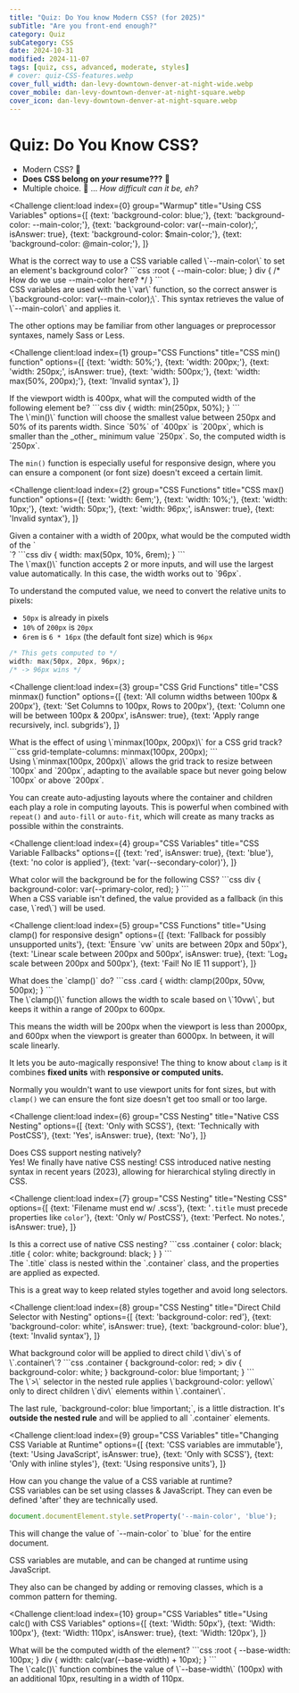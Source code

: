```yaml
---
title: "Quiz: Do You know Modern CSS? (for 2025)"
subTitle: "Are you front-end enough?"
category: Quiz
subCategory: CSS
date: 2024-10-31
modified: 2024-11-07
tags: [quiz, css, advanced, moderate, styles]
# cover: quiz-CSS-features.webp
cover_full_width: dan-levy-downtown-denver-at-night-wide.webp
cover_mobile: dan-levy-downtown-denver-at-night-square.webp
cover_icon: dan-levy-downtown-denver-at-night-square.webp
---
```



# Quiz: Do You Know CSS?

* Modern CSS?  🤔
* **Does CSS belong on _your_ resume???** 🚀
* Multiple choice. 🤖 ... _How difficult can it be, eh?_

<QuizUI>

<Challenge
  client:load
  index={0}
  group="Warmup"
  title="Using CSS Variables"
  options={[
    {text: 'background-color: blue;'},
    {text: 'background-color: --main-color;'},
    {text: 'background-color: var(--main-color);', isAnswer: true},
    {text: 'background-color: $main-color;'},
    {text: 'background-color: @main-color;'},
  ]}
>
  <slot name="question">
  <div className="question">
    What is the correct way to use a CSS variable called \`--main-color\` to set an element's background color?
    ```css
    :root {
      --main-color: blue;
    }
    div {
      /* How do we use --main-color here? */
    }
    ```
  </div>
  </slot>

  <slot name="explanation">
  <div className="explanation">
CSS variables are used with the \`var\` function, so the correct answer is \`background-color: var(--main-color);\`. This syntax retrieves the value of \`--main-color\` and applies it.

The other options may be familiar from other languages or preprocessor syntaxes, namely Sass or Less.
  </div>
  </slot>
</Challenge>

<Challenge
  client:load
  index={1}
  group="CSS Functions"
  title="CSS min() function"
  options={[
    {text: 'width: 50%;'},
    {text: 'width: 200px;'},
    {text: 'width: 250px;', isAnswer: true},
    {text: 'width: 500px;'},
    {text: 'width: max(50%, 200px);'},
    {text: 'Invalid syntax'},
  ]}
>
  <slot name="question">
  <div className="question">
    If the viewport width is 400px, what will the computed width of the following element be?
    ```css
    div {
      width: min(250px, 50%);
    }
    ```
  </div>
  </slot>

  <slot name="explanation">
  <div className="explanation">
The \`min()\` function will choose the smallest value between 250px and 50% of its parents width. Since `50%` of `400px` is `200px`, which is smaller than the _other_ minimum value `250px`. So, the computed width is `250px`.

The `min()` function is especially useful for responsive design, where you can ensure a component (or font size) doesn't exceed a certain limit.
  </div>
  </slot>
</Challenge>

<Challenge
  client:load
  index={2}
  group="CSS Functions"
  title="CSS max() function"
  options={[
    {text: 'width: 6em;'},
    {text: 'width: 10%;'},
    {text: 'width: 10px;'},
    {text: 'width: 50px;'},
    {text: 'width: 96px;', isAnswer: true},
    {text: 'Invalid syntax'},
  ]}
>
  <slot name="question">
  <div className="question">
    Given a container with a width of 200px, what would be the computed width of the `<div>`?
    ```css
    div {
      width: max(50px, 10%, 6rem);
    }
    ```
  </div>
  </slot>

<slot name="explanation">
<div className="explanation">
  The \`max()\` function accepts 2 or more inputs, and will use the largest value automatically. In this case, the width works out to `96px`.

  To understand the computed value, we need to convert the relative units to pixels:

- `50px` is already in pixels
- `10%` of `200px` is `20px`
- `6rem` is `6 * 16px` (the default font size) which is `96px`

```css
/* This gets computed to */
width: max(50px, 20px, 96px);
/* -> 96px wins */
```

</div>
</slot>
</Challenge>

<Challenge
  client:load
  index={3}
  group="CSS Grid Functions"
  title="CSS minmax() function"
  options={[
    {text: 'All column widths between 100px & 200px'},
    {text: 'Set Columns to 100px, Rows to 200px'},
    {text: 'Column one will be between 100px & 200px', isAnswer: true},
    {text: 'Apply range recursively, incl. subgrids'},
  ]}
>
  <slot name="question">
  <div className="question">
    What is the effect of using \`minmax(100px, 200px)\` for a CSS grid track?
    ```css
    grid-template-columns: minmax(100px, 200px);
    ```
  </div>
  </slot>

  <slot name="explanation">
  <div className="explanation">
Using \`minmax(100px, 200px)\` allows the grid track to resize between `100px` and `200px`, adapting to the available space but never going below `100px` or above `200px`.

You can create auto-adjusting layouts where the container and children each play a role in computing layouts. This is powerful when combined with `repeat()` and `auto-fill` or `auto-fit`, which will create as many tracks as possible within the constraints.
  </div>
  </slot>
</Challenge>

<Challenge
  client:load
  index={4}
  group="CSS Variables"
  title="CSS Variable Fallbacks"
  options={[
    {text: 'red', isAnswer: true},
    {text: 'blue'},
    {text: 'no color is applied'},
    {text: 'var(--secondary-color)'},
  ]}
>
  <slot name="question">
  <div className="question">
    What color will the background be for the following CSS?
    ```css
    div {
      background-color: var(--primary-color, red);
    }
    ```
  </div>
  </slot>

  <slot name="explanation">
  <div className="explanation">
When a CSS variable isn't defined, the value provided as a fallback (in this case, \`red\`) will be used.
  </div>
  </slot>
</Challenge>

<Challenge
  client:load
  index={5}
  group="CSS Functions"
  title="Using clamp() for responsive design"
  options={[
    {text: 'Fallback for possibly unsupported units'},
    {text: 'Ensure \`vw\` units are between 20px and 50px'},
    {text: 'Linear scale between 200px and 500px', isAnswer: true},
    {text: 'Log₂ scale between 200px and 500px'},
    {text: 'Fail! No IE 11 support'},
  ]}
>
  <slot name="question">
  <div className="question">
    What does the `clamp()` do?
    ```css
    .card {
      width: clamp(200px, 50vw, 500px);
    }
    ```
  </div>
  </slot>

  <slot name="explanation">
  <div className="explanation">
The \`clamp()\` function allows the width to scale based on \`10vw\`, but keeps it within a range of 200px to 600px.

This means the width will be 200px when the viewport is less than 2000px, and 600px when the viewport is greater than 6000px. In between, it will scale linearly.

It lets you be auto-magically responsive! The thing to know about `clamp` is it combines **fixed units** with **responsive or computed units.**

Normally you wouldn't want to use viewport units for font sizes, but with `clamp()` we can ensure the font size doesn't get too small or too large.
  </div>
  </slot>
</Challenge>

<Challenge
  client:load
  index={6}
  group="CSS Nesting"
  title="Native CSS Nesting"
  options={[
    {text: 'Only with SCSS'},
    {text: 'Technically with PostCSS'},
    {text: 'Yes', isAnswer: true},
    {text: 'No'},
  ]}
>
  <slot name="question">
  <div className="question">
    Does CSS support nesting natively?
  </div>
  </slot>

  <slot name="explanation">
  <div className="explanation">
Yes! We finally have native CSS nesting! CSS introduced native nesting syntax in recent years (2023), allowing for hierarchical styling directly in CSS.
  </div>
  </slot>
</Challenge>

<Challenge
  client:load
  index={7}
  group="CSS Nesting"
  title="Nesting CSS"
  options={[
    {text: 'Filename must end w/ .scss'},
    {text: '`.title` must precede properties like `color`'},
    {text: 'Only w/ PostCSS'},
    {text: 'Perfect. No notes.', isAnswer: true},
  ]}
>
  <slot name="question">
  <div className="question">
    Is this a correct use of native CSS nesting?
    ```css
    .container {
      color: black;
      .title {
        color: white;
        background: black;
      }
    }
    ```
  </div>
  </slot>

  <slot name="explanation">
  <div className="explanation">
The `.title` class is nested within the `.container` class, and the properties are applied as expected.

This is a great way to keep related styles together and avoid long selectors.
  </div>
  </slot>
</Challenge>

<Challenge
  client:load
  index={8}
  group="CSS Nesting"
  title="Direct Child Selector with Nesting"
  options={[
    {text: 'background-color: red'},
    {text: 'background-color: white', isAnswer: true},
    {text: 'background-color: blue'},
    {text: 'Invalid syntax'},
  ]}
>
  <slot name="question">
  <div className="question">
    What background color will be applied to direct child \`div\`s of \`.container\`?
    ```css
    .container {
      background-color: red;
      > div {
        background-color: white;
      }
      background-color: blue !important;
    }
    ```
  </div>
  </slot>

  <slot name="explanation">
  <div className="explanation">
The \`>\` selector in the nested rule applies \`background-color: yellow\` only to direct children \`div\` elements within \`.container\`.

The last rule, \`background-color: blue !important;\`, is a little distraction. It's **outside the nested rule** and will be applied to all \`.container\` elements.
  </div>
  </slot>
</Challenge>

<Challenge
  client:load
  index={9}
  group="CSS Variables"
  title="Changing CSS Variable at Runtime"
  options={[
    {text: 'CSS variables are immutable'},
    {text: 'Using JavaScript', isAnswer: true},
    {text: 'Only with SCSS'},
    {text: 'Only with inline styles'},
    {text: 'Using responsive units'},
  ]}
>
  <slot name="question">
  <div className="question">
    How can you change the value of a CSS variable at runtime?
  </div>
  </slot>

  <slot name="explanation">
  <div className="explanation">
CSS variables can be set using classes & JavaScript. They can even be defined 'after' they are technically used.

```js
document.documentElement.style.setProperty('--main-color', 'blue');
```

This will change the value of \`--main-color\` to \`blue\` for the entire document.

CSS variables are mutable, and can be changed at runtime using JavaScript.

They also can be changed by adding or removing classes, which is a common pattern for theming.

  </div>
  </slot>
</Challenge>

<Challenge
  client:load
  index={10}
  group="CSS Variables"
  title="Using calc() with CSS Variables"
  options={[
    {text: 'Width: 50px'},
    {text: 'Width: 100px'},
    {text: 'Width: 110px', isAnswer: true},
    {text: 'Width: 120px'},
  ]}
>
  <slot name="question">
  <div className="question">
    What will be the computed width of the element?
    ```css
    :root {
      --base-width: 100px;
    }
    div {
      width: calc(var(--base-width) + 10px);
    }
    ```
  </div>
  </slot>

  <slot name="explanation">
  <div className="explanation">
The \`calc()\` function combines the value of \`--base-width\` (100px) with an additional 10px, resulting in a width of 110px.
  </div>
  </slot>
</Challenge>

</QuizUI>
